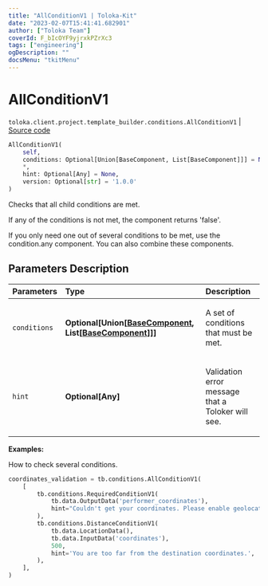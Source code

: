 ```yaml
---
title: "AllConditionV1 | Toloka-Kit"
date: "2023-02-07T15:41:41.682901"
author: ["Toloka Team"]
coverId: F_bIcOYF9yjrxkPZrXc3
tags: ["engineering"]
ogDescription: ""
docsMenu: "tkitMenu"
---
```


# AllConditionV1
`toloka.client.project.template_builder.conditions.AllConditionV1` | [Source code](https://github.com/Toloka/toloka-kit/blob/v1.1.3/src/client/project/template_builder/conditions.py#L45)

```python
AllConditionV1(
    self,
    conditions: Optional[Union[BaseComponent, List[BaseComponent]]] = None,
    *,
    hint: Optional[Any] = None,
    version: Optional[str] = '1.0.0'
)
```

Checks that all child conditions are met.

If any of the conditions is not met, the component returns 'false'.

If you only need one out of several conditions to be met, use the condition.any component. You can also combine
these components.

## Parameters Description

| Parameters | Type | Description |
| :----------| :----| :-----------|
`conditions`|**Optional\[Union\[[BaseComponent](/docs-new/toloka-kit/reference/toloka.client.project.template_builder.base.BaseComponent), List\[[BaseComponent](/docs-new/toloka-kit/reference/toloka.client.project.template_builder.base.BaseComponent)\]\]\]**|<p>A set of conditions that must be met.</p>
`hint`|**Optional\[Any\]**|<p>Validation error message that a Toloker will see.</p>

**Examples:**

How to check several conditions.

```python
coordinates_validation = tb.conditions.AllConditionV1(
    [
        tb.conditions.RequiredConditionV1(
            tb.data.OutputData('performer_coordinates'),
            hint="Couldn't get your coordinates. Please enable geolocation.",
        ),
        tb.conditions.DistanceConditionV1(
            tb.data.LocationData(),
            tb.data.InputData('coordinates'),
            500,
            hint='You are too far from the destination coordinates.',
        ),
    ],
)
```
